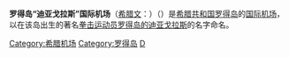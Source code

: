 {{Infobox Airport 
| airport_name = <center>罗得岛“迪亚戈拉斯”国际机场<br><small>{{lang|el|Κρατικός Αερολιμένας Ρόδου, "Διαγόρας"}}</small></center>
| nativename   = 
| caption      = 
| IATA         = RHO
| ICAO         = LGRP
| type         = [[民用航空|民用]]
| owner        = 
| run by       = 希腊民用航空管理局
| city         = [[罗得岛|罗得岛]]
| location     = 罗得岛
| elevation    = 6米
| coordinates  = {{coord|36|24|19.51|N|28|05|10.29|E|type:airport|display=inline,title}}
| website      = 
| metric-elev  = yes
| metric-rwy   = yes
| r1-number    = 07/25
| r1-length-f  = 10,846
| r1-length-m  = 3,306
| r1-surface   = 瀝青
| stat-year    = 
| stat1-header = 
| stat1-data   = 
| stat2-header = 
| stat2-data   = 
| footnotes    = 
}}

'''罗得岛“迪亚戈拉斯”国际机场'''（[[希腊文|希腊文]]：'''{{lang|el|Κρατικός Αερολιμένας Ρόδου, "Διαγόρας"}}'''）（{{airport codes|RHO|LGRP}}）是[[希腊共和国|希腊共和国]][[罗得岛|罗得岛]]的[[国际机场|国际]][[机场|机场]]，以在该岛出生的著名[[拳击|拳击]][[运动员|运动员]][[罗得岛的迪亚戈拉斯|罗得岛的迪亚戈拉斯]]的名字命名。

{{Airport-stub}}

[[Category:希腊机场|Category:希腊机场]]
[[Category:罗得岛|Category:罗得岛]]
[[Category:冠以人名的歐洲機場|D]]